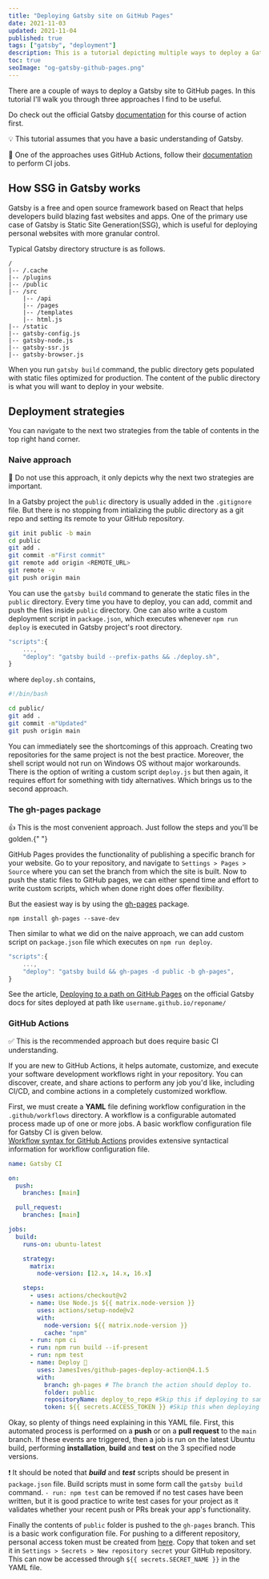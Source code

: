 ```yaml
---
title: "Deploying Gatsby site on GitHub Pages"
date: 2021-11-03
updated: 2021-11-04
published: true
tags: ["gatsby", "deployment"]
description: This is a tutorial depicting multiple ways to deploy a Gatsby site on GitHub Pages
toc: true
seoImage: "og-gatsby-github-pages.png"
---
```



There are a couple of ways to deploy a Gatsby site to GitHub pages. In this tutorial I'll walk you
through three approaches I find to be useful.

Do check out the official Gatsby [documentation](https://www.gatsbyjs.com/docs/how-to/previews-deploys-hosting/how-gatsby-works-with-github-pages/)
for this course of action first.

<Callout>

💡 This tutorial assumes that you have a basic understanding of Gatsby.

🧾 One of the approaches uses GitHub Actions, follow their [documentation](https://docs.github.com/en/actions) to perform CI jobs.

</Callout>

## How SSG in Gatsby works

Gatsby is a free and open source framework based on React that helps developers build blazing
fast websites and apps. One of the primary use case of Gatsby is Static Site Generation(SSG), which
is useful for deploying personal websites with more granular control.

Typical Gatsby directory structure is as follows.

```
/
|-- /.cache
|-- /plugins
|-- /public
|-- /src
    |-- /api
    |-- /pages
    |-- /templates
    |-- html.js
|-- /static
|-- gatsby-config.js
|-- gatsby-node.js
|-- gatsby-ssr.js
|-- gatsby-browser.js
```

When you run `gatsby build` command, the public directory gets populated with static files
optimized for production. The content of the public directory is what you will want to deploy
in your website.

## Deployment strategies

You can navigate to the next two strategies from the table of contents in the top right hand corner.

### Naive approach

<Callout>
  🚫 Do not use this approach, it only depicts why the next two strategies are
  important.
</Callout>

In a Gatsby project the `public` directory is usually added in the `.gitignore` file. But there
is no stopping from intializing the public directory as a git repo and setting its remote to your
GitHub repository.

```zsh
git init public -b main
cd public
git add .
git commit -m"First commit"
git remote add origin <REMOTE_URL>
git remote -v
git push origin main
```

You can use the `gatsby build` command to generate the static files in the `public` directory.
Every time you have to deploy, you can add, commit and push the files inside `public` directory.
One can also write a custom deployment script in `package.json`, which executes whenever
`npm run deploy` is executed in Gatsby project's root directory.

```js
"scripts":{
    ...,
    "deploy": "gatsby build --prefix-paths && ./deploy.sh",
}
```

where `deploy.sh` contains,

```bash
#!/bin/bash

cd public/
git add .
git commit -m"Updated"
git push origin main
```

You can immediately see the shortcomings of this approach. Creating two repositories for the
same project is not the best practice. Moreover, the shell script would not run on Windows OS
without major workarounds. There is the option of writing a custom script `deploy.js` but then
again, it requires effort for something with tidy alternatives. Which brings us to the
second approach.

### The gh-pages package

<Callout>
  👍 This is the most convenient approach. Just follow the steps and you'll be
  golden.{" "}
</Callout>

GitHub Pages provides the functionality of publishing a specific branch for your website.
Go to your repository, and navigate to `Settings > Pages > Source` where you can set the branch
from which the site is built. Now to push the static files to GitHub pages, we can either spend
time and effort to write custom scripts, which when done right does offer flexibility.

But the easiest way is by using the [gh-pages](https://github.com/tschaub/gh-pages) package.

```shell
npm install gh-pages --save-dev
```

Then similar to what we did on the naive approach, we can add custom script on `package.json` file
which executes on `npm run deploy`.

```js
"scripts":{
    ...,
    "deploy": "gatsby build && gh-pages -d public -b gh-pages",
}
```

See the article, [Deploying to a path on GitHub Pages](https://www.gatsbyjs.com/docs/how-to/previews-deploys-hosting/how-gatsby-works-with-github-pages/#deploying-to-a-path-on-github-pages)
on the official Gatsby docs for sites deployed at path like `username.github.io/reponame/`

### GitHub Actions

<Callout>
  ✅ This is the recommended approach but does require basic CI understanding.
</Callout>

If you are new to GitHub Actions, it helps automate, customize, and execute
your software development workflows right in your repository. You can discover, create,
and share actions to perform any job you'd like, including CI/CD, and combine actions
in a completely customized workflow.

First, we must create a **YAML** file defining workflow configuration in the
`.github/workflows` directory. A workflow is a configurable automated process
made up of one or more jobs. A basic workflow configuration file for Gatsby CI is given below.  
[Workflow syntax for GitHub Actions](https://docs.github.com/en/actions/learn-github-actions/workflow-syntax-for-github-actions)
provides extensive syntactical information for workflow configuration file.

```yaml
name: Gatsby CI

on:
  push:
    branches: [main]

  pull_request:
    branches: [main]

jobs:
  build:
    runs-on: ubuntu-latest

    strategy:
      matrix:
        node-version: [12.x, 14.x, 16.x]

    steps:
      - uses: actions/checkout@v2
      - name: Use Node.js ${{ matrix.node-version }}
        uses: actions/setup-node@v2
        with:
          node-version: ${{ matrix.node-version }}
          cache: "npm"
      - run: npm ci
      - run: npm run build --if-present
      - run: npm test
      - name: Deploy 🚀
        uses: JamesIves/github-pages-deploy-action@4.1.5
        with:
          branch: gh-pages # The branch the action should deploy to.
          folder: public
          repositoryName: deploy_to_repo #Skip this if deploying to same repo
          token: ${{ secrets.ACCESS_TOKEN }} #Skip this when deploying to same repo
```

Okay, so plenty of things need explaining in this YAML file. First, this automated process is
performed on a **push** or on a **pull request** to the `main` branch. If these events
are triggered, then a job is run on the latest Ubuntu build, performing **installation**,
**build** and **test** on the 3 specified node versions.

<Callout>

❗ It should be noted that **_build_** and **_test_** scripts should be present in
`package.json` file. Build scripts must in some form call the `gatsby build` command.
`- run: npm test` can be removed if no test cases have been written, but it is good
practice to write test cases for your project as it validates whether your recent push
or PRs break your app's functionality.

</Callout>

Finally the contents of `public` folder is pushed to the `gh-pages` branch. This is a basic
work configuration file. For pushing to a different repository, personal access token must
be created from [here](https://github.com/settings/tokens). Copy that token and set it
in `Settings > Secrets > New repository secret` your GitHub repository.
This can now be accessed through `${{ secrets.SECRET_NAME }}` in the YAML file.
